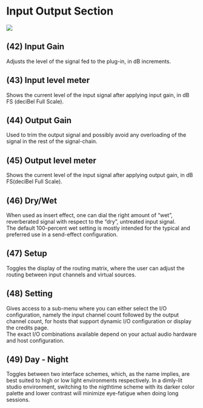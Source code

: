 # Input Output Section

![](https://media.githubusercontent.com/media/FLUX-SE/doc_images/main/Plugins/ircam-verb/verb_08.png)

## (42) Input Gain
Adjusts the level of the signal fed to the plug-in, in dB increments.

## (43) Input level meter
Shows the current level of the input signal after applying input gain, in dB FS (deciBel Full Scale).

## (44) Output Gain
Used to trim the output signal and possibly avoid any overloading of the signal in the rest of the signal-chain.

## (45) Output level meter
Shows the current level of the input signal after applying output gain, in dB FS(deciBel Full Scale).

## (46) Dry/Wet
When used as insert effect, one can dial the right amount of "wet", reverberated signal with respect to the "dry", untreated 
input signal.  
The default 100-percent wet setting is mostly intended for the typical and preferred use in a send-effect configuration.

## (47) Setup
Toggles the display of the routing matrix, where the user can adjust the routing between input channels and virtual sources.

## (48) Setting
Gives access to a sub-menu where you can either select the I/O configuration, namely the input channel count followed by 
the output channel count, for hosts that support dynamic I/O configuration or display the credits page.  
The exact I/O combinations available depend on your actual audio hardware and host configuration.

## (49) Day - Night
Toggles between two interface schemes, which, as the name implies, are best suited to high or low light environments 
respectively. In a dimly-lit studio environment, switching to the nigthtime scheme with its darker color palette and lower 
contrast will minimize eye-fatigue when doing long sessions.
